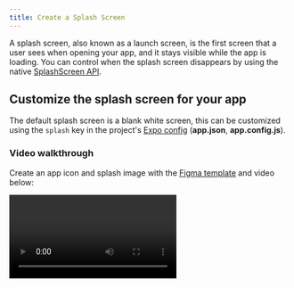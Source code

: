 ```yaml
---
title: Create a Splash Screen
---
```



A splash screen, also known as a launch screen, is the first screen that a user sees when opening your app, and it stays visible while the app is loading. You can control when the splash screen disappears by using the native [SplashScreen API](/versions/latest/sdk/splash-screen).

## Customize the splash screen for your app

The default splash screen is a blank white screen, this can be customized using the `splash` key in the project's [Expo config][expo-config] (**app.json**, **app.config.js**).

### Video walkthrough

Create an app icon and splash image with the [Figma template](https://www.figma.com/community/file/1155362909441341285) and video below:

<Video url="https://youtu.be/QSNkU7v0MPc" />

### Make a splash image

The [iOS Human Interface Guidelines](https://developer.apple.com/design/human-interface-guidelines/foundations/layout#specifications) list the devices screen sizes. I'll go with `1242` pixels wide (width of the widest iPhone at the moment of writing) and `2436` pixels tall (height of the tallest iPhone at the moment of writing). Expo will resize the image for you depending on the size of the device, and we can specify the strategy used to resize the image with `splash.resizeMode`.

Android screen sizes vary greatly with the massive variety of devices on the market. One strategy to deal with this is to look at the most common resolutions and design around that - [you can see a list of devices and their resolutions here](https://material.io/resources/devices/). Given that we can resize and crop our splash image automatically, it looks like we can stick with our dimensions, as long as we don't depend on the splash image fitting the screen exactly. This is convenient because we can use one splash image for both iOS and Android - less for you to read in this guide and less work for you to do.

You can work off of [this Sketch template](https://github.com/expo/files/blob/b264c7f7bf2cacfbdb45640063988ab61dfbbe23/splash-template.sketch?raw=true) if you like. I did, and I changed the background color to a faint yellow and put a Noodle emoji in the middle. It's worth noting that the splash image supports transparency, although we didn't use it here.

<ImageSpotlight alt="Splash screen example" src="/static/images/splash-example.png" />

Export the image as a PNG and put it in your project directory. I'll assume it's in the **assets** directory and named **splash.png**.

> **warning:** Currently only PNG images are supported. If you use another image format, making a production build of your app will fail.

### `splash.image`

Open the [Expo config][expo-config] (**app.json**, **app.config.js**) and add the following:

```diff
{
  "expo": {
+    "splash": {
+      "image": "./assets/splash.png"
+    }
  }
}
```

Now re-open the [Expo Go][expo-go] app and launch your project, you should see your new splash screen. There may be a delay before it shows up in [Expo Go][expo-go], this won't happen in custom builds, see: ["Differences between environments" below](#differences-between-environments).

> It's required to close and re-open the [Expo Go][expo-go] app on iOS in order to see changes to the splash screen in the [Expo config][expo-config]. This is a known issue that we are working to resolve. On Android, you need to press the refresh button from the notification drawer.

### `splash.backgroundColor`

If you set a background color other than white for your splash image, you may see white border around it. This is due to the `splash.resizeMode` property and the default background color, which is `#ffffff` (white). Let's resolve this by setting the `splash.backgroundColor` to be the same as our splash image background color.

```diff
{
  "expo": {
    "splash": {
      "image": "./assets/splash.png",
+      "backgroundColor": "#FEF9B0"
    }
  }
}
```

<ImageSpotlight
  alt="Splash screen with background color"
  src="/static/images/backgroundColor-noodles.png"
/>

### `splash.resizeMode`

Any splash image that you provide will be resized to maintain its aspect ratio and to fit the resolution of the user's device. There are two strategies that can be used for resizing: `contain` (default) and `cover`. In both cases, the splash image is within the splash screen. These work the same as the React Native `Image` component's [`resizeMode`](/versions/latest/react-native/image/#resizemode), as demonstrated in the following diagram.

<ImageSpotlight alt="Splash screen resize mode" src="/static/images/resizeMode.png" />

Applying this to our noodles example, let's remove the `backgroundColor` and try it out:

```diff
{
  "expo": {
    "splash": {
      "image": "./assets/splash.png",
+      "resizeMode": "cover"
    }
  }
}
```

<ImageSpotlight
  alt="Splash screen resize mode with logo"
  src="/static/images/resizeMode-noodles.png"
/>

Notice that in the last example, we stretched the image to fill the entire width, while maintaining the aspect ratio, and so the noodles emoji ended up being larger than it was when `resizeMode` was set to `contain`. If you are still unclear about the difference between contain and cover, [this blog post describes precisely what they mean](http://blog.vjeux.com/2013/image/css-container-and-cover.html).

### Customizing the configuration for iOS and Android

Any of the splash options can be configured on a per-platform basis by nesting the configuration under the `android` or `ios` keys within **app.json** (the same as how you would customize an icon for either platform). In addition to this, certain configuration options are only available on iOS or Android.

- On iOS, you can set [ios.splash.tabletImage](../workflow/configuration.mdx#tabletimage) if you would like to have a different splash image on iPads.
- On Android, you can set splash images for [different device DPIs](../workflow/configuration.mdx#android), from `mdpi` to `xxxhdpi`.

### Using `SplashScreen` when caching assets

We recommend displaying a `SplashScreen` when [pre-loading and caching assets](/guides/preloading-and-caching-assets/#pre-loading-and-caching-assets) or fetching any data from `AsyncStorage` to set the app up using [`expo-splash-screen`](/versions/latest/sdk/splash-screen) package. You can also use this package to control the moment of splash screen visibility changes.

### Differences between environments - iOS

Your app can be opened from the [Expo Go][expo-go] app or in a standalone app, and it can be either published or in development. There are slight differences in the splash screen behavior between these environments.

<ImageSpotlight
  alt="iOS splash screen behaviour"
  src="https://media.giphy.com/media/l378l98EI0VQdwRzy/giphy.gif"
/>

- **On the left**, we are in the [Expo Go][expo-go] app and loading an app that is currently in development. Notice that on the bottom of the splash screen you see an information bar that shows information relevant to preparing the JavaScript and downloading it to the device. We see an orange screen before the splash image appears, because the background color is set immediately but the image needs to be downloaded.
- **In the middle**, we are in the [Expo Go][expo-go] app and we are loading a published app. Notice that again the splash image does not appear immediately.
- **On the right**, we are in a standalone app. Notice that the splash image appears immediately.

### Splash screen API limitations on Android

Splash screen behaves in most cases exactly the same as in iOS case.

There is a slight difference when it comes down to **standalone Android applications**.
In this scenario extra attention should be paid to [`android.splash` section](../workflow/configuration.mdx#android) configuration inside [**app.json**](../workflow/configuration.mdx#android).

Depending on the `resizeMode` you will get the following behavior:

- **contain** - on Android, the splash screen API is unable to stretch/scale the splash image (see the **native** mode). As a result, the `contain` mode will initially display only the background color, and when the initial view hierarchy is mounted then `splash.image` will be displayed.
- **cover** - this mode has the limitations as **contain** for the same reasons.
- **native** - in this mode your app will be leveraging Android's ability to present a static bitmap while the application is starting up. Android (unlike iOS) does not support stretching the provided image, so the application will present the given image centered on the screen. By default `splash.image` would be used as the `xxxdpi` resource. It's up to you to provide graphics that meet your expectations and fit the screen dimension. To achieve this, use different resolutions for [different device DPIs](../workflow/configuration.mdx#android), from `mdpi` to `xxxhdpi`.

### Bare workflow apps

If your app does not use [Expo Prebuild](/workflow/prebuild) (formerly the _managed workflow_) to generate the native `ios` and `android` directories, then changes in the [Expo config][expo-config] will have no effect. To setup and customize your splash screen manually, refer to [this guide](https://github.com/expo/expo/tree/main/packages/expo-splash-screen#-installation-in-bare-react-native-projects).

### iOS Caching

In custom iOS builds, launch screens can sometimes remain cached between builds, making it harder to test new images. Apple recommends clearing the _derived data_ folder before rebuilding, this can be done with [Expo CLI][expo-cli] by running:

<Terminal cmd={['$ npx expo run:ios --no-build-cache']} />

Refer to Apple's guide for more on [testing launch screens](https://developer.apple.com/documentation/technotes/tn3118-debugging-your-apps-launch-screen).

[expo-go]: https://expo.dev/expo-go
[expo-cli]: /workflow/expo-cli
[expo-config]: /workflow/configuration
